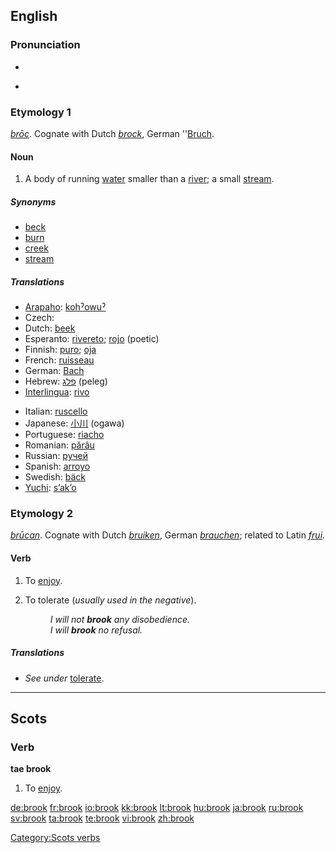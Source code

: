 {{also|Brook}}
{{wikipedia|dab=brook}}
==English==

===Pronunciation===
* {{IPA|/brʊk/}}
* {{audio|en-us-brook.ogg|Audio (US)}}
*: {{rhymes|ʊk}}

===Etymology 1===
{{etyl|ang}} ''[[broc|brōc]]''. Cognate with Dutch ''[[brock#Dutch|brock]]'', German ''[[Bruch]].

====Noun====
{{en-noun}}

# A body of running [[water]] smaller than a [[river]]; a small [[stream]].

=====Synonyms=====
* [[beck]]
* [[burn]]
* [[creek]]
* [[stream]]

=====Translations=====
{{trans-top|a small stream}}
* [[Arapaho]]: [[kohˀowuˀ]]
* Czech: {{t|cs|potok|m}}
* Dutch: [[beek]] {{f}}
* Esperanto: [[rivereto]]; [[rojo]] (poetic)
* Finnish: [[puro#Finnish|puro]]; [[oja#Finnish|oja]]
* French: [[ruisseau]] {{m}}
* German: [[Bach]] {{m}}
* Hebrew: [[פלג]] (peleg) {{m}}
* [[Interlingua]]: [[rivo]]
{{trans-mid}}
* Italian: [[ruscello]] {{m}}
* Japanese: [[小川]] (ogawa)
* Portuguese: [[riacho]] {{m}}
* Romanian: [[părâu]] {{n}}
* Russian: [[ручей]] {{m}}
* Spanish: [[arroyo]] {{m}}
* Swedish: [[bäck]] {{c}}
* [[Yuchi]]: [[sʼakʼo]]
{{trans-bottom}}

===Etymology 2===
{{etyl|ang}} ''[[brucan|brūcan]]''. Cognate with Dutch ''[[bruiken]]'', German ''[[brauchen]]''; related to Latin ''[[frui]]''.

====Verb====
{{en-verb}}

# {{context|transitive|obsolete|except in Scots}} To [[enjoy]].
# {{transitive}} To tolerate (''usually used in the negative'').
#: ''I will not '''brook''' any disobedience.''
#: ''I will '''brook''' no refusal.''

=====Translations=====
* ''See under'' [[tolerate#Translations|tolerate]].

----

==Scots==

===Verb===
'''tae brook'''

# To [[enjoy]].

[[Category:Scots verbs]]

[[de:brook]]
[[fr:brook]]
[[io:brook]]
[[kk:brook]]
[[lt:brook]]
[[hu:brook]]
[[ja:brook]]
[[ru:brook]]
[[sv:brook]]
[[ta:brook]]
[[te:brook]]
[[vi:brook]]
[[zh:brook]]